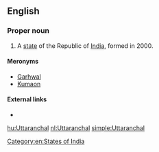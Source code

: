 ==English==
===Proper noun===
{{en-proper noun}}

# A [[state]] of the Republic of [[India]], formed in 2000.

====Meronyms====
* [[Garhwal]]
* [[Kumaon]]

====External links====
* {{pedia}}

[[Category:en:States of India]]

[[hu:Uttaranchal]]
[[nl:Uttaranchal]]
[[simple:Uttaranchal]]